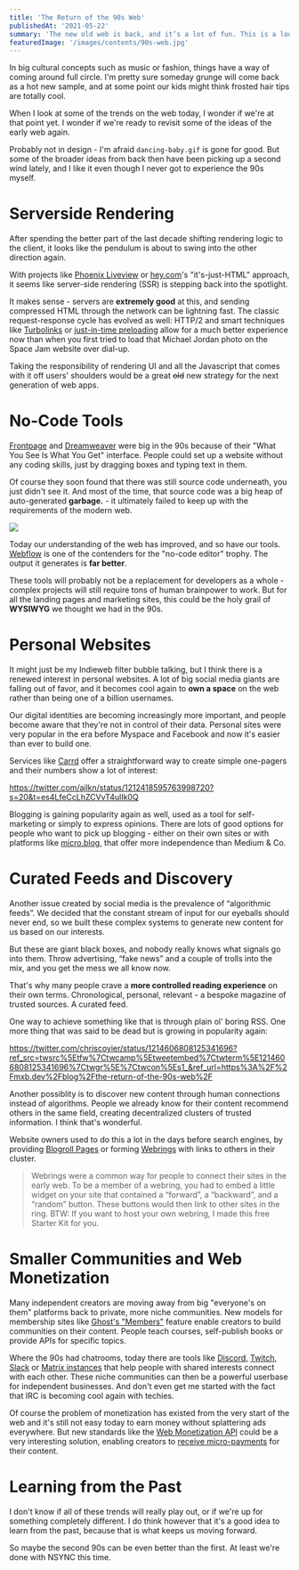 ```yaml
---
title: 'The Return of the 90s Web'
publishedAt: '2021-05-22'
summary: 'The new old web is back, and it’s a lot of fun. This is a look at how the 90s web came back.'
featuredImage: '/images/contents/90s-web.jpg'
---
```

In big cultural concepts such as music or fashion, things have a way of coming around full circle. I'm pretty sure someday grunge will come back as a hot new sample, and at some point our kids might think frosted hair tips are totally cool.

When I look at some of the trends on the web today, I wonder if we're at that point yet. I wonder if we're ready to revisit some of the ideas of the early web again.

Probably not in design - I'm afraid `dancing-baby.gif` is gone for good. But some of the broader ideas from back then have been picking up a second wind lately, and I like it even though I never got to experience the 90s myself.

# Serverside Rendering

After spending the better part of the last decade shifting rendering logic to the client, it looks like the pendulum is about to swing into the other direction again.

With projects like [Phoenix Liveview](https://www.phoenixframework.org/) or [hey.com](https://www.hey.com/how-it-works/)'s "it's-just-HTML" approach, it seems like server-side rendering (SSR) is stepping back into the spotlight.

It makes sense - servers are **extremely good** at this, and sending compressed HTML through the network can be lightning fast. The classic request-response cycle has evolved as well: HTTP/2 and smart techniques like [Turbolinks](https://github.com/turbolinks/turbolinks) or [just-in-time preloading](https://instant.page/) allow for a much better experience now than when you first tried to load that Michael Jordan photo on the Space Jam website over dial-up.

Taking the responsibility of rendering UI and all the Javascript that comes with it off users' shoulders would be a great ~~old~~ new strategy for the next generation of web apps.

# No-Code Tools

[Frontpage](https://en.wikipedia.org/wiki/Microsoft_FrontPage) and [Dreamweaver](https://en.wikipedia.org/wiki/Adobe_Dreamweaver) were big in the 90s because of their "What You See Is What You Get" interface. People could set up a website without any coding skills, just by dragging boxes and typing text in them.

Of course they soon found that there was still source code underneath, you just didn't see it. And most of the time, that source code was a big heap of auto-generated **garbage.** - it ultimately failed to keep up with the requirements of the modern web.

![](/images/contents/webflow.jpg)

Today our understanding of the web has improved, and so have our tools. [Webflow](https://webflow.com/) is one of the contenders for the "no-code editor" trophy. The output it generates is **far better**.

These tools will probably not be a replacement for developers as a whole - complex projects will still require tons of human brainpower to work. But for all the landing pages and marketing sites, this could be the holy grail of __WYSIWYG__ we thought we had in the 90s.

# Personal Websites

It might just be my Indieweb filter bubble talking, but I think there is a renewed interest in personal websites. A lot of big social media giants are falling out of favor, and it becomes cool again to **own a space** on the web rather than being one of a billion usernames.

Our digital identities are becoming increasingly more important, and people become aware that they're not in control of their data.
Personal sites were very popular in the era before Myspace and Facebook and now it's easier than ever to build one.

Services like [Carrd](https://carrd.co/) offer a straightforward way to create simple one-pagers and their numbers show a lot of interest:

https://twitter.com/ajlkn/status/1212418595763998720?s=20&t=es4LfeCcLhZCVvT4ulIk0Q

Blogging is gaining popularity again as well, used as a tool for self-marketing or simply to express opinions. There are lots of good options for people who want to pick up blogging - either on their own sites or with platforms like [micro.blog](http://micro.blog/), that offer more independence than Medium & Co.

# Curated Feeds and Discovery

Another issue created by social media is the prevalence of “algorithmic feeds”. We decided that the constant stream of input for our eyeballs should never end, so we built these complex systems to generate new content for us based on our interests.

But these are giant black boxes, and nobody really knows what signals go into them. Throw advertising, “fake news” and a couple of trolls into the mix, and you get the mess we all know now.

That's why many people crave a **more controlled reading experience** on their own terms. Chronological, personal, relevant - a bespoke magazine of trusted sources. A curated feed.

One way to achieve something like that is through plain ol' boring RSS. One more thing that was said to be dead but is growing in popularity again:

https://twitter.com/chriscoyier/status/1214606808125341696?ref_src=twsrc%5Etfw%7Ctwcamp%5Etweetembed%7Ctwterm%5E1214606808125341696%7Ctwgr%5E%7Ctwcon%5Es1_&ref_url=https%3A%2F%2Fmxb.dev%2Fblog%2Fthe-return-of-the-90s-web%2F

Another possiblity is to discover new content through human connections instead of algorithms. People we already know for their content recommend others in the same field, creating decentralized clusters of trusted information. I think that's wonderful.

Website owners used to do this a lot in the days before search engines, by providing [Blogroll Pages](https://mxb.dev/blogroll/) or forming [Webrings](https://en.wikipedia.org/wiki/Webring) with links to others in their cluster.


>Webrings were a common way for people to connect their sites in the early web. To be a member of a webring, you had to embed a little widget on your site that contained a “forward”, a “backward”, and a “random” button. These buttons would then link to other sites in the ring.
>BTW: If you want to host your own webring, I made this free Starter Kit for you.

# Smaller Communities and Web Monetization

Many independent creators are moving away from big "everyone's on them" platforms back to private, more niche communities. New models for membership sites like [Ghost's "Members"](https://ghost.org/members/) feature enable creators to build communities on their content. People teach courses, self-publish books or provide APIs for specific topics.

Where the 90s had chatrooms, today there are tools like [Discord](https://discord.com/), [Twitch](https://www.twitch.tv/), [Slack](https://slack.com/) or [Matrix instances](https://matrix.org/) that help people with shared interests connect with each other. These niche communities can then be a powerful userbase for independent businesses. And don't even get me started with the fact that IRC is becoming cool again with techies.

Of course the problem of monetization has existed from the very start of the web and it's still not easy today to earn money without splattering ads everywhere. But new standards like the [Web Monetization API](https://webmonetization.org/) could be a very interesting solution, enabling creators to [receive micro-payments](https://coil.com/) for their content.

# Learning from the Past

I don't know if all of these trends will really play out, or if we're up for something completely different. I do think however that it's a good idea to learn from the past, because that is what keeps us moving forward.

So maybe the second 90s can be even better than the first. At least we're done with NSYNC this time.